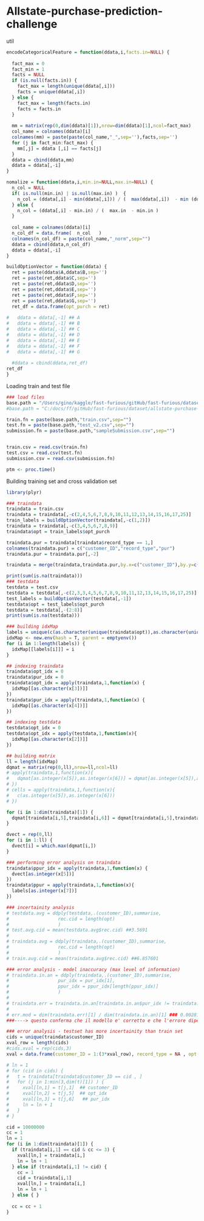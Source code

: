 Allstate-purchase-prediction-challenge
========================================================


util 
```r
encodeCategoricalFeature = function(ddata,i,facts.in=NULL) {
  
  fact_max = 0
  fact_min = 1 
  facts = NULL
  if (is.null(facts.in)) {
    fact_max = length(unique(ddata[,i]))
    facts = unique(ddata[,i])
  } else {
    fact_max = length(facts.in)
    facts = facts.in
  }
  
  mm = matrix(rep(0,dim(ddata)[1]),nrow=dim(ddata)[1],ncol=fact_max)
  col_name = colnames(ddata)[i]
  colnames(mm) = paste(paste(col_name,"_",sep=''),facts,sep='')
  for (j in fact_min:fact_max) {
    mm[,j] = ddata [,i] == facts[j]
  }  
  ddata = cbind(ddata,mm)
  ddata = ddata[,-i]
}

nomalize = function(ddata,i,min.in=NULL,max.in=NULL) {
  n_col = NULL
  if( is.null(min.in) | is.null(max.in) )  { 
    n_col = (ddata[,i] - min(ddata[,i])) / (  max(ddata[,i])  - min (ddata[,i]) )
  } else {
    n_col = (ddata[,i] - min.in) / (  max.in  - min.in )
  }
  
  col_name = colnames(ddata)[i]
  n_col_df = data.frame(  n_col   )
  colnames(n_col_df) = paste(col_name,"_norm",sep="")
  ddata = cbind(ddata,n_col_df)
  ddata = ddata[,-i]
}

buildOptionVector = function(ddata) {
  ret = paste(ddata$A,ddata$B,sep='')
  ret = paste(ret,ddata$C,sep='')
  ret = paste(ret,ddata$D,sep='')
  ret = paste(ret,ddata$E,sep='')
  ret = paste(ret,ddata$F,sep='')
  ret = paste(ret,ddata$G,sep='')
  ret_df = data.frame(opt_purch = ret)
  
#   ddata = ddata[,-1] ## A
#   ddata = ddata[,-1] ## B
#   ddata = ddata[,-1] ## C 
#   ddata = ddata[,-1] ## D
#   ddata = ddata[,-1] ## E
#   ddata = ddata[,-1] ## F
#   ddata = ddata[,-1] ## G
  
  #ddata = cbind(ddata,ret_df)
ret_df
}

```


Loading train and test file 

```r
### load files 
base.path = "/Users/gino/kaggle/fast-furious/gitHub/fast-furious/dataset/allstate-purchase-prediction-challenge/"
#base.path = "C:/docs/ff/gitHub/fast-furious/dataset/allstate-purchase-prediction-challenge/"

train.fn = paste(base.path,"train.csv",sep="")
test.fn = paste(base.path,"test_v2.csv",sep="")
submission.fn = paste(base.path,"sampleSubmission.csv",sep="")


train.csv = read.csv(train.fn)
test.csv = read.csv(test.fn)
submission.csv = read.csv(submission.fn)

ptm <- proc.time()
```

Building training set and cross validation set 

```r
library(plyr)

### traindata 
traindata = train.csv
traindata = traindata[,-c(2,4,5,6,7,8,9,10,11,12,13,14,15,16,17,25)] 
train_labels = buildOptionVector(traindata[,-c(1,2)])
traindata = traindata[,-c(3,4,5,6,7,8,9)]
traindata$opt = train_labels$opt_purch

traindata.pur = traindata[traindata$record_type == 1,]
colnames(traindata.pur) = c("customer_ID","record_type","pur")
traindata.pur = traindata.pur[,-2]

traindata = merge(traindata,traindata.pur,by.x=c("customer_ID"),by.y=c("customer_ID"),all.x=F,all.y=T)

print(sum(is.na(traindata)))
### testdata 
testdata = test.csv
testdata = testdata[,-c(2,3,3,4,5,6,7,8,9,10,11,12,13,14,15,16,17,25)]
test_labels = buildOptionVector(testdata[,-1])
testdata$opt = test_labels$opt_purch
testdata = testdata[,-(2:8)]
print(sum(is.na(testdata)))

### building idxMap 
labels = unique(c(as.character(unique(traindata$opt)),as.character(unique(testdata$opt))))
idxMap <- new.env(hash = T, parent = emptyenv())
for (i in 1:length(labels)) {
  idxMap[[labels[i]]] = i
}

## indexing traindata 
traindata$opt_idx = 0
traindata$pur_idx = 0
traindata$opt_idx = apply(traindata,1,function(x) {
  idxMap[[as.character(x[3])]]
})
traindata$pur_idx = apply(traindata,1,function(x) {
  idxMap[[as.character(x[4])]]
})

## indexing testdata
testdata$opt_idx = 0
testdata$opt_idx = apply(testdata,1,function(x){
  idxMap[[as.character(x[2])]]
})

## building matrix 
ll = length(idxMap)
dqmat = matrix(rep(0,ll),nrow=ll,ncol=ll)
# apply(traindata,1,function(x){
#   dqmat[as.integer(x[5]),as.integer(x[6])] = dqmat[as.integer(x[5]),as.integer(x[6])] + 1 
# })
# cells = apply(traindata,1,function(x){
#   c(as.integer(x[5]),as.integer(x[6]))
# })

for (i in 1:dim(traindata)[1]) {
  dqmat[traindata[i,5],traindata[i,6]] = dqmat[traindata[i,5],traindata[i,6]] + 1
}

dvect = rep(0,ll)
for (i in 1:ll) {
  dvect[i] = which.max(dqmat[i,])
}

### performing error analysis on traindata 
traindata$ppur_idx = apply(traindata,1,function(x) {
  dvect[as.integer(x[5])]
})
traindata$ppur = apply(traindata,1,function(x){
  labels[as.integer(x[7])]
})

### incertainity analysis 
# testdata.avg = ddply(testdata,.(customer_ID),summarise,
#                  rec.cid = length(opt)
#                  )
# test.avg.cid = mean(testdata.avg$rec.cid) ##3.5691
# 
# traindata.avg = ddply(traindata,.(customer_ID),summarise,
#                  rec.cid = length(opt)
#                  )
# train.avg.cid = mean(traindata.avg$rec.cid) ##6.857601

### error analysis - model inaccuracy (max level of information)                 
# traindata.in.an = ddply(traindata,.(customer_ID),summarise,
#                  pur_idx = pur_idx[1],
#                  ppur_idx = ppur_idx[length(ppur_idx)]
#                  )
# 
# traindata.err = traindata.in.an[traindata.in.an$pur_idx != traindata.in.an$ppur_idx,]
# 
# err.mod = dim(traindata.err)[1] / dim(traindata.in.an)[1] ### 0.002814172
###----> questo conferma che il modello e' corretto e che l'errore dipende dall'incertezza 

### error analysis - testset has more incertainity than train set  
cids = unique(traindata$customer_ID)
xval_row = length(cids)
#cids.xval = rep(cids,3)
xval = data.frame(customer_ID = 1:(3*xval_row), record_type = NA , opt = NA , pur = NA , opt_idx = NA , pur_idx = NA , ppur_idx = NA , ppur = NA)

# ln = 1
# for (cid in cids) {
#   t = traindata[traindata$customer_ID == cid , ]
#   for (j in 1:min(3,dim(t)[1]) ) {
#     xval[ln,1] = t[j,1]  ## customer_ID
#     xval[ln,2] = t[j,5]  ## opt_idx
#     xval[ln,3] = t[j,6]   ## pur_idx
#     ln = ln + 1 
#   }
# }

cid = 10000000
cc = 1 
ln = 1
for (i in 1:dim(traindata)[1]) {
  if (traindata[i,1] == cid & cc <= 3) {
    xval[ln,] = traindata[i,]
    ln = ln + 1
  } else if (traindata[i,1] != cid) {
    cc = 1
    cid = traindata[i,1]
    xval[ln,] = traindata[i,]
    ln = ln + 1
  } else { }
  
  cc = cc + 1 
}
 


```